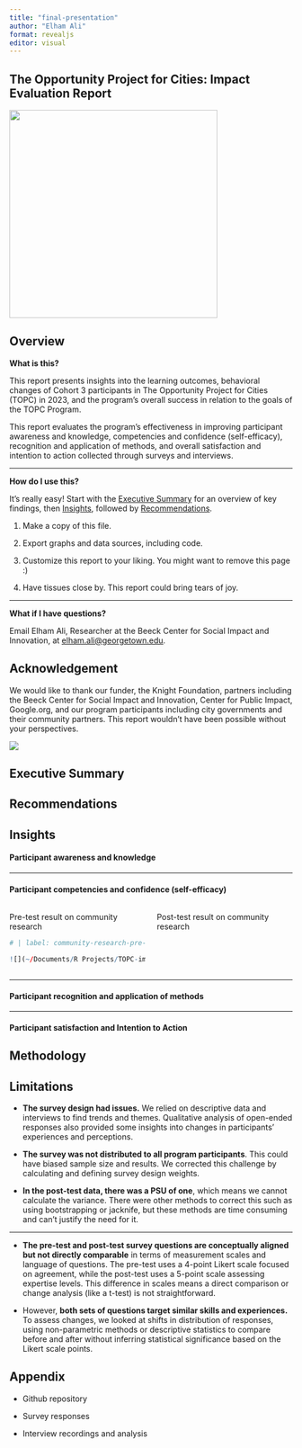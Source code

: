 ```yaml
---
title: "final-presentation"
author: "Elham Ali"
format: revealjs
editor: visual
---
```


## **The Opportunity Project for Cities:** Impact Evaluation Report

![](images/topc-logo-01.png){fig-align="left" width="370"}

## **Overview**

**What is this?**

This report presents insights into the learning outcomes, behavioral changes of Cohort 3 participants in The Opportunity Project for Cities (TOPC) in 2023, and the program's overall success in relation to the goals of the TOPC Program.

This report evaluates the program's effectiveness in improving participant awareness and knowledge, competencies and confidence (self-efficacy), recognition and application of methods, and overall satisfaction and intention to action collected through surveys and interviews. 

------------------------------------------------------------------------

**How do I use this?**

It's really easy! Start with the [Executive Summary] for an overview of key findings, then [Insights], followed by [Recommendations].

1.  Make a copy of this file. 

2.  Export graphs and data sources, including code.

3.  Customize this report to your liking. You might want to remove this page :) 

4.  Have tissues close by. This report could bring tears of joy.

------------------------------------------------------------------------

**What if I have questions?**

Email Elham Ali, Researcher at the Beeck Center for Social Impact and Innovation, at [[elham.ali\@georgetown.edu]{.underline}](http://elham.ali@georgetown.edu/). 

## Acknowledgement

We would like to thank our funder, the Knight Foundation, partners including the Beeck Center for Social Impact and Innovation, Center for Public Impact, Google.org, and our program participants including city governments and their community partners. This report wouldn't have been possible without your perspectives.

![](images/topc-partners.png){fig-align="left"}

## Executive Summary

## Recommendations

## Insights

#### Participant awareness and knowledge 

------------------------------------------------------------------------

#### Participant competencies and confidence (self-efficacy) 

::: columns
::: {.column width="50%"}
Pre-test result on community research

```r
# | label: community-research-pre-vs-post

![](~/Documents/R Projects/TOPC-impact-evaluation-dashboard/Cohort 3/plots/q8_frequency_plot.png)
```
:::

::: {.column width="50%"}
Post-test result on community research

```r

```
:::
:::

------------------------------------------------------------------------

#### Participant recognition and application of methods 

------------------------------------------------------------------------

#### Participant satisfaction and Intention to Action

## Methodology 

## Limitations 

-   **The survey design had issues.** We relied on descriptive data and interviews to find trends and themes. Qualitative analysis of open-ended responses also provided some insights into changes in participants' experiences and perceptions.

-   **The survey was not distributed to all program participants**. This could have biased sample size and results. We corrected this challenge by calculating and defining survey design weights.

-   **In the post-test data, there was a PSU of one**, which means we cannot calculate the variance. There were other methods to correct this such as using bootstrapping or jacknife, but these methods are time consuming and can't justify the need for it.

------------------------------------------------------------------------

-   **The pre-test and post-test survey questions are conceptually aligned but not directly comparable** in terms of measurement scales and language of questions. The pre-test uses a 4-point Likert scale focused on agreement, while the post-test uses a 5-point scale assessing expertise levels. This difference in scales means a direct comparison or change analysis (like a t-test) is not straightforward.

-   However, **both sets of questions target similar skills and experiences.** To assess changes, we looked at shifts in distribution of responses, using non-parametric methods or descriptive statistics to compare before and after without inferring statistical significance based on the Likert scale points.

## Appendix 

-   Github repository

-   Survey responses

-   Interview recordings and analysis
